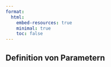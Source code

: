 ```yaml
---
format:
  html:
    embed-resources: true
    minimal: true 
    toc: false
---
```


## Definition von Parametern
